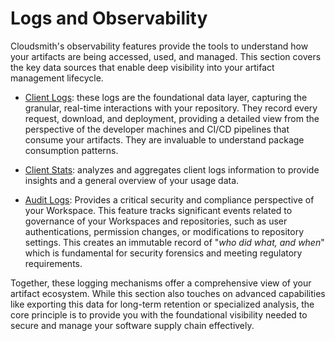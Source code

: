 # Logs and Observability

Cloudsmith's observability features provide the tools to understand how your artifacts are being accessed, used, and managed. This section covers the key data sources that enable deep visibility into your artifact management lifecycle.

- [Client Logs](/logs-and-observability/client-logs): these logs are the foundational data layer, capturing the granular, real-time interactions with your repository. They record every request, download, and deployment, providing a detailed view from the perspective of the developer machines and CI/CD pipelines that consume your artifacts. They are invaluable to understand package consumption patterns.

- [Client Stats](/logs-and-observability/client-statistics): analyzes and aggregates client logs information to provide insights and a general overview of your usage data.

- [Audit Logs](/logs-and-observability/audit-logs): Provides a critical security and compliance perspective of your Workspace. This feature tracks significant events related to governance of your Workspaces and repositories, such as user authentications, permission changes, or modifications to repository settings. This creates an immutable record of "_who did what, and when_" which is fundamental for security forensics and meeting regulatory requirements.

Together, these logging mechanisms offer a comprehensive view of your artifact ecosystem. While this section also touches on advanced capabilities like exporting this data for long-term retention or specialized analysis, the core principle is to provide you with the foundational visibility needed to secure and manage your software supply chain effectively.